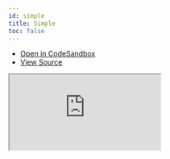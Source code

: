 ```yaml
---
id: simple
title: Simple
toc: false
---
```


- [Open in CodeSandbox](https://codesandbox.io/s/github/tannerlinsley/react-query/tree/master/examples/simple)
- [View Source](https://github.com/tannerlinsley/react-query/tree/master/examples/simple)

<iframe
  src="https://codesandbox.io/embed/github/tannerlinsley/react-query/tree/master/examples/simple?autoresize=1&fontsize=14&theme=dark"
  title="tannerlinsley/react-query: basic"
  sandbox="allow-forms allow-modals allow-popups allow-presentation allow-same-origin allow-scripts"
  style={{
    width: '100%',
    height: '80vh',
    border: '0',
    borderRadius: 8,
    overflow: 'hidden',
    position: 'static',
    zIndex: 0,
  }}
></iframe>
